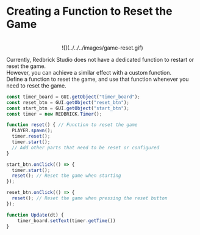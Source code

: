 
# Creating a Function to Reset the Game

<center>
<br/>
![](../../../images/game-reset.gif)
</center>

Currently, Redbrick Studio does not have a dedicated function to restart or reset the game.  
However, you can achieve a similar effect with a custom function.  
Define a function to reset the game, and use that function whenever you need to reset the game.  

```js showLineNumbers filename="example restart" {6-11, 18-20}
const timer_board = GUI.getObject("timer_board");
const reset_btn = GUI.getObject("reset_btn");
const start_btn = GUI.getObject("start_btn");
const timer = new REDBRICK.Timer();

function reset() { // Function to reset the game
  PLAYER.spawn();
  timer.reset();
  timer.start();
  // Add other parts that need to be reset or configured
}

start_btn.onClick(() => {
  timer.start();
  reset(); // Reset the game when starting
});

reset_btn.onClick(() => {
  reset(); // Reset the game when pressing the reset button
});

function Update(dt) {
    timer_board.setText(timer.getTime())
}
```
